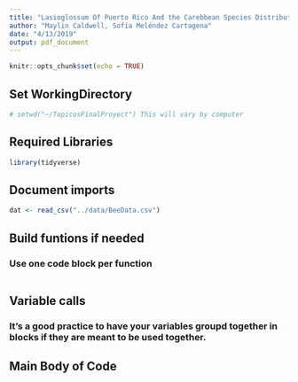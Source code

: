 ```yaml
---
title: "Lasioglossum Of Puerto Rico And the Carebbean Species Distribution Model"
author: "Maylin Caldwell, Sofía Meléndez Cartagena"
date: "4/13/2019"
output: pdf_document
---
```


```r
knitr::opts_chunk$set(echo = TRUE)
```

## Set WorkingDirectory
```r
# setwd("~/TopicosFinalProyect") This will vary by computer
```


## Required Libraries
```r
library(tidyverse)
```

## Document imports
```r
dat <- read_csv("../data/BeeData.csv")

```

## Build funtions if needed
### Use one code block per function
```r

```

## Variable calls
### It's a good practice to have your variables groupd together in blocks if they are meant to be used together. 

## Main Body of Code